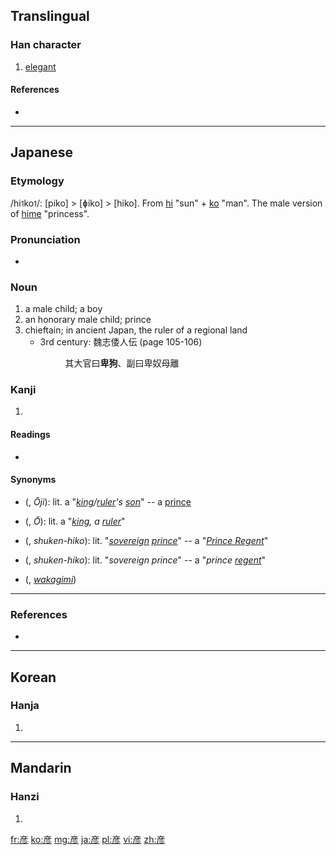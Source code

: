 {{also|彥}}
==Translingual==

===Han character===
{{Han char|rn=59|rad=彡|as=06|sn=9|four=|canj=卜竹竹竹竹 (YHHHH)}}

# [[elegant]]

====References====
* {{Han ref|kx=0363.131|dkj=09981|hdz=20854.090|uh=5F66|ud=24422}}

----

==Japanese==
===Etymology===

/hi<small>1</small>ko<small>1</small>/: [piko] > [ɸiko] > [hiko].
From [[日|hi]] "sun" + [[子|ko]] "man". The male version of [[姫|hime]] "princess".

===Pronunciation===
* {{IPA|[çiko]|lang=ja}}

===Noun===
{{ja-noun|k|hira=ひこ|rom=hiko}}

# a male child; a boy
# an honorary male child; prince
# chieftain; in ancient Japan, the ruler of a regional land
#* 3rd century: 魏志倭人伝 (page 105-106)
#*: 其大官曰'''卑狗'''、副曰卑奴母離

===Kanji===
{{ja-kanji|grade=n|rs=彡06}}

# {{defn|lang=ja|sort=彡06}}

====Readings====
* {{ja-readings|on=[[げん]] (gen)|kun=[[ひこ]] (hiko)}}

==== Synonyms ====
* {{l|ja|王子}} ({{l|ja|おうこ}}, ''Ōji''): lit. a "''[[king]]/[[ruler]]'s [[son]]''" -- a [[prince]]
* {{l|ja|王}} ({{l|ja|おう}}, ''Ō''): lit. a "''[[king]], a [[ruler]]''"
* {{l|ja|主権彦}} ({{l|ja|しゅけんひこ}}, ''shuken-hiko''): lit. "''[[sovereign]] [[prince]]''" -- a "''[[Prince Regent]]''"
* {{l|ja|主權彦}} ({{l|ja|しゅけんひこ}}, ''shuken-hiko''): lit. "''sovereign prince''" -- a "''prince [[regent]]''"
* {{l|ja|若君}} ({{l|ja|わかぎみ}}, ''[[wakagimi]]'')

----

===References===
* {{reference-book
 | last = Ishihara
 | first = Michihiro
 | authorlink =
 | coauthors =
 | title = Shintei Gishi Wajinden: Chūgoku Seishi Nihonden (1)
 | origyear = c. 3rd century
 | date = 1985-05-16
 | pages = p. 105-106
 | publisher = Iwanami Shoten
 | location = Tōkyō
 | language = Japanese
 | id = ISBN 4-00-334011-6
}}

----

==Korean==

===Hanja===
{{ko-hanja|hangeul=언|eumhun=|rv=eon|mr=ŏn|y=en}}

# {{defn|lang=ko|sort=彡06}}

----

==Mandarin==

===Hanzi===
{{cmn-hanzi|tra=彥|pin=[[yàn]] ([[yan4]])|wg=yen<sup>4</sup>}}

# {{defn|lang=cmn|sort=彡06}}

[[fr:彦]]
[[ko:彦]]
[[mg:彦]]
[[ja:彦]]
[[pl:彦]]
[[vi:彦]]
[[zh:彦]]